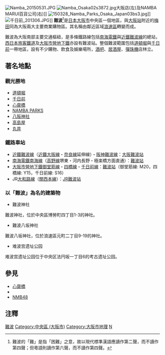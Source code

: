 {{japanese|japanese=難波|kana=なんば}}
[[File:Namba_20150531.JPG|thumb]]
[[File:Namba_Osaka02s3872.jpg|thumb]]大阪店(左)及NAMBA MARUI百貨公司(右)]]
[[File:150328_Namba_Parks_Osaka_Japan03bs3.jpg|thumb]]]]
[[File:千日前_201306.JPG|thumb]]]]
'''難波'''<ref>難波的「難」是指「困難」之意，故以現代標準漢語應讀作第二聲，而不讀作第四聲；但粵語則讀作第六聲，而不讀作第四聲。</ref>是[[日本|日本]][[大阪市|大阪市]]中央區一個地區，與[[大阪站|大阪站]]附近的[[梅田|梅田]]同為大阪兩大主要商業購物區。其名稱由鄰近區域[[浪速區|浪速區]]轉變而成。

難波為大阪南部主要交通樞紐，是多條鐵路線包括[[南海電鐵|南海電鐵]]與[[近鐵|近鐵]][[難波線|難波線]]的總站，[[西日本旅客鐵道|西日本旅客鐵道]]及[[大阪市營地下鐵|大阪市營地下鐵]]亦設有難波站。整個難波範圍包括[[道頓堀|道頓堀]]與[[千日前|千日前]]一帶地區，設有不少購物、飲食及娛樂場所，[[酒吧|酒吧]]、[[居酒屋|居酒屋]]、[[彈珠機|彈珠機]]店林立。

==著名地點==
===觀光勝地===
*[[道頓堀|道頓堀]]
*[[千日前|千日前]]
*[[心齋橋|心齋橋]]
*[[NAMBA_PARKS|NAMBA PARKS]]
*[[八阪神社|八阪神社]]
*[[高島屋|高島屋]]
*[[丸井|丸井]]

===鐵路車站===
*[[近鐵難波線|近鐵難波線]]（[[近鐵大阪線|近鐵大阪線]]・[[近鐵奈良線|奈良線]]延伸線）・[[阪神難波線|阪神難波線]]：[[大阪難波站|大阪難波站]]
*[[南海電氣鐵道|南海電鐵]][[南海本線|南海線]]（[[南海高野線|高野線]]堺東・河内長野・極楽橋方面直通）：[[難波站_(南海)|難波站]]
*[[大阪市營地下鐵|大阪市營地下鐵]][[大阪市營地下鐵御堂筋線|御堂筋線]]・[[大阪市營地下鐵四橋線|四橋線]]・[[大阪市營地下鐵千日前線|千日前線]]：[[難波站_(大阪市高速電氣軌道)|難波站]]（御堂筋線: M20，四橋線: Y15，千日前線: S16）
*JR[[大和路線|大和路線]]（[[關西本線|關西本線]]）：[[JR難波站|JR難波站]]

===以「難波」為名的建築物===

*難波神社
難波神社，位於中央區博勞町四丁目1-3的神社。

*難波八坂神社
難波八坂神社，位於浪速區元町二丁目9-19的神社。

*难波宫遗址公园
难波宫遗址公园位于中央区法円坂一丁目6的考古遗址公园。

==參見==
* [[心齋橋|心齋橋]]
* {{link-ja|南 (大阪市)|ミナミ|大阪南區}}
* [[NMB48|NMB48]]

==注釋==
{{reflist}}

{{大阪市之地域}}
{{japan-geo-stub}}

{{DEFAULTSORT:Namba}}
[[Category:難波|]]
[[Category:中央區_(大阪市)|Category:中央區 (大阪市)]]
[[Category:大阪市地理|Category:大阪市地理]]
[[Category:日本的同志村|N]]